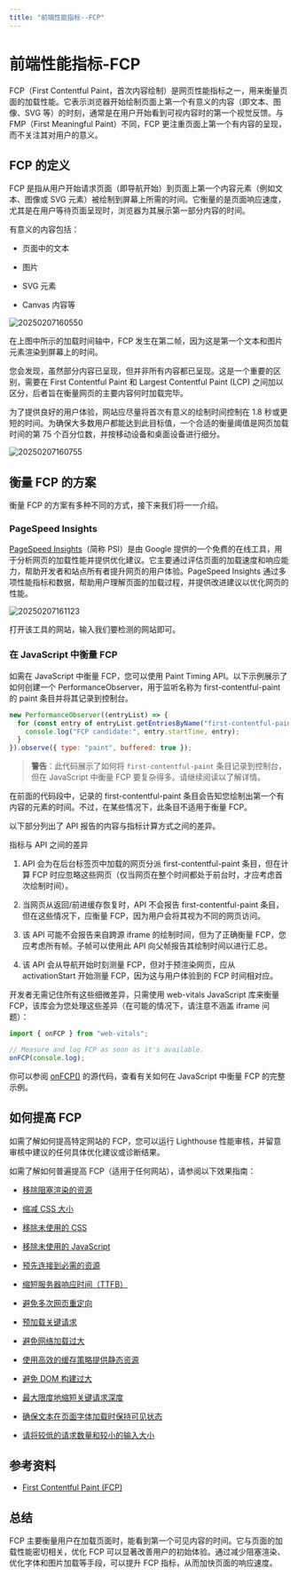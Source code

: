 ```yaml
---
title: "前端性能指标--FCP"
---
```

# 前端性能指标-FCP
FCP（First Contentful Paint，首次内容绘制）是网页性能指标之一，用来衡量页面的加载性能。它表示浏览器开始绘制页面上第一个有意义的内容（即文本、图像、SVG 等）的时刻，通常是在用户开始看到可视内容时的第一个视觉反馈。与 FMP（First Meaningful Paint）不同，FCP 更注重页面上第一个有内容的呈现，而不关注其对用户的意义。

## FCP 的定义

FCP 是指从用户开始请求页面（即导航开始）到页面上第一个内容元素（例如文本、图像或 SVG 元素）被绘制到屏幕上所需的时间。它衡量的是页面响应速度，尤其是在用户等待页面呈现时，浏览器为其展示第一部分内容的时间。

有意义的内容包括：

- 页面中的文本

- 图片

- SVG 元素

- Canvas 内容等

![20250207160550](https://raw.githubusercontent.com/xun082/md/main/blogs.images20250207160550.png)

在上图中所示的加载时间轴中，FCP 发生在第二帧，因为这是第一个文本和图片元素渲染到屏幕上的时间。

您会发现，虽然部分内容已呈现，但并非所有内容都已呈现。这是一个重要的区别，需要在 First Contentful Paint 和 Largest Contentful Paint (LCP) 之间加以区分，后者旨在衡量网页的主要内容何时加载完毕。

为了提供良好的用户体验，网站应尽量将首次有意义的绘制时间控制在 1.8 秒或更短的时间。为确保大多数用户都能达到此目标值，一个合适的衡量阈值是网页加载时间的第 75 个百分位数，并按移动设备和桌面设备进行细分。

![20250207160755](https://raw.githubusercontent.com/xun082/md/main/blogs.images20250207160755.png)

## 衡量 FCP 的方案

衡量 FCP 的方案有多种不同的方式，接下来我们将一一介绍。

### PageSpeed Insights

[PageSpeed Insights](https://pagespeed.web.dev/?hl=zh-cn)（简称 PSI）是由 Google 提供的一个免费的在线工具，用于分析网页的加载性能并提供优化建议。它主要通过评估页面的加载速度和响应能力，帮助开发者和站点所有者提升网页的用户体验。PageSpeed Insights 通过多项性能指标和数据，帮助用户理解页面的加载过程，并提供改进建议以优化网页的性能。

![20250207161123](https://raw.githubusercontent.com/xun082/md/main/blogs.images20250207161123.png)

打开该工具的网站，输入我们要检测的网站即可。

### 在 JavaScript 中衡量 FCP

如需在 JavaScript 中衡量 FCP，您可以使用 Paint Timing API。以下示例展示了如何创建一个 PerformanceObserver，用于监听名称为 first-contentful-paint 的 paint 条目并将其记录到控制台。

```js
new PerformanceObserver((entryList) => {
  for (const entry of entryList.getEntriesByName("first-contentful-paint")) {
    console.log("FCP candidate:", entry.startTime, entry);
  }
}).observe({ type: "paint", buffered: true });
```

> **警告**：此代码展示了如何将 `first-contentful-paint` 条目记录到控制台，但在 JavaScript 中衡量 FCP 要复杂得多。请继续阅读以了解详情。

在前面的代码段中，记录的 first-contentful-paint 条目会告知您绘制出第一个有内容的元素的时间。不过，在某些情况下，此条目不适用于衡量 FCP。

以下部分列出了 API 报告的内容与指标计算方式之间的差异。

指标与 API 之间的差异

1. API 会为在后台标签页中加载的网页分派 first-contentful-paint 条目，但在计算 FCP 时应忽略这些网页（仅当网页在整个时间都处于前台时，才应考虑首次绘制时间）。

2. 当网页从返回/前进缓存恢复时，API 不会报告 first-contentful-paint 条目，但在这些情况下，应衡量 FCP，因为用户会将其视为不同的网页访问。

3. 该 API 可能不会报告来自跨源 iframe 的绘制时间，但为了正确衡量 FCP，您应考虑所有帧。子帧可以使用此 API 向父帧报告其绘制时间以进行汇总。

4. 该 API 会从导航开始时刻测量 FCP，但对于预渲染网页，应从 activationStart 开始测量 FCP，因为这与用户体验到的 FCP 时间相对应。

开发者无需记住所有这些细微差异，只需使用 web-vitals JavaScript 库来衡量 FCP，该库会为您处理这些差异（在可能的情况下，请注意不涵盖 iframe 问题）：

```js
import { onFCP } from "web-vitals";

// Measure and log FCP as soon as it's available.
onFCP(console.log);
```

你可以参阅 [onFCP()](https://github.com/GoogleChrome/web-vitals/blob/main/src/onFCP.ts) 的源代码，查看有关如何在 JavaScript 中衡量 FCP 的完整示例。

## 如何提高 FCP

如需了解如何提高特定网站的 FCP，您可以运行 Lighthouse 性能审核，并留意审核中建议的任何具体优化建议或诊断结果。

如需了解如何普遍提高 FCP（适用于任何网站），请参阅以下效果指南：

- [移除阻塞渲染的资源](https://developer.chrome.com/docs/lighthouse/performance/render-blocking-resources?hl=zh-cn)

- [缩减 CSS 大小](https://developer.chrome.com/docs/lighthouse/performance/unminified-css?hl=zh-cn)

- [移除未使用的 CSS](https://developer.chrome.com/docs/lighthouse/performance/unused-css-rules?hl=zh-cn)

- [移除未使用的 JavaScript](https://developer.chrome.com/docs/lighthouse/performance/unused-javascript?hl=zh-cn)

- [预先连接到必需的资源](https://developer.chrome.com/docs/lighthouse/performance/uses-rel-preconnect?hl=zh-cn)

- [缩短服务器响应时间（TTFB）](https://developer.chrome.com/docs/lighthouse/performance/server-response-time?hl=zh-cn)

- [避免多次网页重定向](https://developer.chrome.com/docs/lighthouse/performance/redirects?hl=zh-cn)

- [预加载关键请求](https://developer.chrome.com/docs/lighthouse/performance/uses-rel-preload?hl=zh-cn)

- [避免网络加载过大](https://developer.chrome.com/docs/lighthouse/performance/total-byte-weight?hl=zh-cn)

- [使用高效的缓存策略提供静态资源](https://developer.chrome.com/docs/lighthouse/performance/uses-long-cache-ttl?hl=zh-cn)

- [避免 DOM 构建过大](https://developer.chrome.com/docs/lighthouse/performance/dom-size?hl=zh-cn)

- [最大限度地缩短关键请求深度](https://developer.chrome.com/docs/lighthouse/performance/critical-request-chains?hl=zh-cn)

- [确保文本在页面字体加载时保持可见状态](https://developer.chrome.com/docs/lighthouse/performance/font-display?hl=zh-cn)

- [请将较低的请求数量和较小的输入大小](https://developer.chrome.com/docs/lighthouse/performance/resource-summary?hl=zh-cn)

## 参考资料

- [First Contentful Paint (FCP)](https://web.dev/articles/fcp?hl=zh-cn)

## 总结

FCP 主要衡量用户在加载页面时，能看到第一个可见内容的时间。它与页面的加载性能密切相关，优化 FCP 可以显著改善用户的初始体验。通过减少阻塞渲染、优化字体和图片加载等手段，可以提升 FCP 指标，从而加快页面的响应速度。
